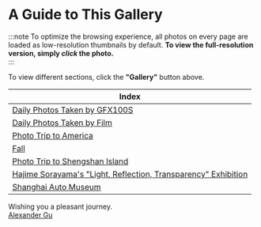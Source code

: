 ---
---

# A Guide to This Gallery


<Flow />

:::note
To optimize the browsing experience, all photos on every page are loaded as low-resolution thumbnails by default. **To view the full-resolution version, simply _click_ the photo.**  
:::

To view different sections, click the **"Gallery"** button above.  


| Index                                                                                   |
| --------------------------------------------------------------------------------------- |
| [Daily Photos Taken by GFX100S](/docs/daily-photos-taken-by-gfx100s/)                   |
| [Daily Photos Taken by Film](/docs/daily-photos-taken-by-film/)                         |
| [Photo Trip to America](/docs/photo-trip-to-america/)                                   |
| [Fall](/docs/fall/)                                                                     |
| [Photo Trip to Shengshan Island](/docs/photo-trip-to-shengshan-island/)                 |
| [Hajime Sorayama's "Light, Reflection, Transparency" Exhibition](/docs/hajime-sorayama) |
| [Shanghai Auto Museum](/docs/shanghai-auto-museum/)                                     |

Wishing you a pleasant journey. <br />
[Alexander Gu](/me)
